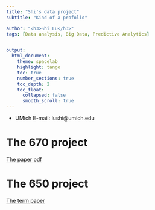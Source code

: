 ```yaml
---
title: "Shi's data project"
subtitle: "Kind of a profolio"

author: "<h3>Shi Lu</h3>"
tags: [Data analysis, Big Data, Predictive Analytics] 


output:
  html_document:
    theme: spacelab
    highlight: tango
    toc: true
    number_sections: true
    toc_depth: 2
    toc_float:
      collapsed: false
      smooth_scroll: true
---
```

* UMich E-mail: lushi@umich.edu

# The 670 project
[The paper pdf](file:///670/Final_report_1209.pdf)

# The 650 project
[The term paper](/650_HS/final_paper.html)